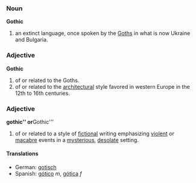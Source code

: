 ===Noun===
'''Gothic'''

# an extinct language, once spoken by the [[Goth]]s in what is now Ukraine and Bulgaria.

===Adjective===
'''Gothic'''

# of or related to the Goths.
# of or related to the [[architecture|architectural]] style favored in western Europe in the 12th to 16th centuries.

===Adjective===
'''gothic'' or '''Gothic'''

# of or related to a style of [[fiction]]al writing emphasizing [[violent]] or [[macabre]] events in a [[mysterious]], [[desolate]] setting.

====Translations====
*German: [[gotisch]]
*Spanish: [[gótico]] ''m'', [[gótica]] ''f''